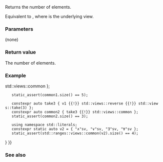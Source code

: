 {{cpp/ranges/common_view/title|size}}
{{cpp/ranges/common_view/navbar}}

{{dcl begin}}
{{dcl|num=1|since=c++20|1=
constexpr auto size() requires ranges::sized_range&lt;V&gt;;
}}
{{dcl|num=2|since=c++20|1=
constexpr auto size() const requires ranges::sized_range&lt;const V&gt;;
}}
{{dcl end}}

Returns the number of elements.

Equivalent to {{c|return ranges::size(base_);}}, where {{tti|base_}} is the underlying view.

===Parameters===
(none)

===Return value===
The number of elements.

===Example===
{{example
|code=
#include &lt;ranges&gt;
#include &lt;string_view&gt;

int main()
{
    constexpr static auto v1 = {1, 2, 3, 4, 5};
    constexpr auto common1 { v1 {{!}} std::views::common };
    static_assert(common1.size() == 5);

    constexpr auto take3 { v1 {{!}} std::views::reverse {{!}} std::views::take(3) };
    constexpr auto common2 { take3 {{!}} std::views::common };
    static_assert(common2.size() == 3);

    using namespace std::literals;
    constexpr static auto v2 = { "∧"sv, "∨"sv, "∃"sv, "∀"sv };
    static_assert(std::ranges::views::common(v2).size() == 4);
}
}}

===See also===
{{dsc begin}}
{{dsc inc|cpp/ranges/dsc size}}
{{dsc inc|cpp/ranges/dsc ssize}}
{{dsc end}}

{{langlinks|es|ja|ru|zh}}